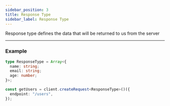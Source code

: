 ```yaml
---
sidebar_position: 3
title: Response Type
sidebar_label: Response Type
---
```


Response type defines the data that will be returned to us from the server

---

### Example

```ts
type ResponseType = Array<{
  name: string;
  email: string;
  age: number;
}>;

const getUsers = client.createRequest<ResponseType>()({
  endpoint: "/users",
});
```
